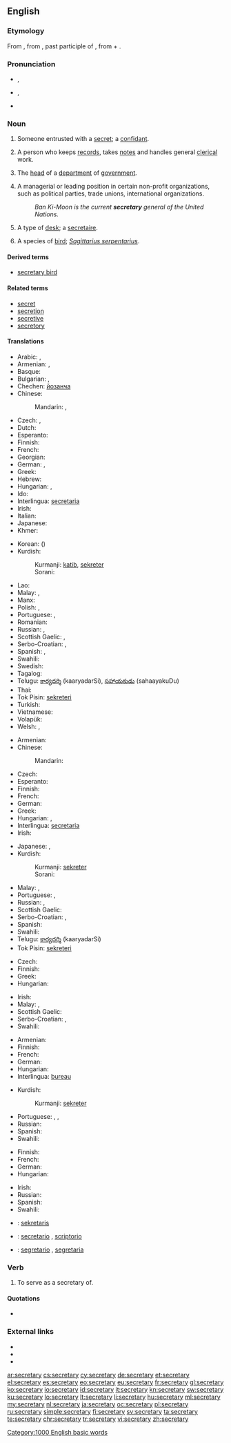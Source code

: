 ==English==
{{wikipedia|dab=secretary (disambiguation)|secretary}}

===Etymology===
From {{etyl|ML.|en}} {{term|lang=la|secretarius||one entrusted with secrets}}, from {{etyl|la|en}} {{term|lang=la|secretus||private, secret}}, past participle of {{term|lang=la|secernere||to separate, set apart}}, from {{term|lang=la|se-||apart}} + {{term|lang=la|cernere||to separate}}.

===Pronunciation===
* {{a|UK}} {{IPA|/ˈsɛk.ɹəˌtə.ɹi/|/ˈsɛk.ɹə.tɹi/}}, {{X-SAMPA|/"sEk.r\@%tE.r\i/|/"sEk.r\@.tr\i/}}
* {{a|US}} {{IPA|/ˈsɛkɹətɛɹi/}}, {{X-SAMPA|/"sEkr\@t@r\i/}}
* {{audio|en-us-secretary.ogg|Audio (US)}}

===Noun===
{{wikipedia}}
{{en-noun|secretaries}}

# {{context|obsolete|lang=en}} Someone entrusted with a [[secret]]; a [[confidant]].
#{{senseid|en|person keeping records and handling clerical work}}A person who keeps [[records]], takes [[notes]] and handles general [[clerical]] work.
#{{senseid|en|head of a department of government}}{{context|often|capitalized|lang=en}} The [[head]] of a [[department]] of [[government]].
#{{senseid|en|leading or managerial position in certain organizations}}A managerial or leading position in certain non-profit organizations, such as political parties, trade unions, international organizations.
#: ''Ban Ki-Moon is the current '''secretary''' general of the United Nations.''
#{{senseid|en|type of desk}}{{context|US|lang=en}} A type of [[desk]]; a [[secretaire]].
#{{senseid|en|sagittarius serpentarius}}A species of [[bird]]; ''[[Sagittarius serpentarius]]''.

====Derived terms====
* [[secretary bird]]

====Related terms====
* [[secret]]
* [[secretion]]
* [[secretive]]
* [[secretory]]

====Translations====
{{trans-top|person keeping records and handling clerical work}}
* Arabic: {{t-|ar|سكرتير|m|tr=sikritér}}, {{t+|ar|سكرتيرة|f|tr=sikritéra}}
* Armenian: {{t-|hy|քարտուղար|tr=kʿartułar|sc=Armn}}, {{qualifier|female}} {{t-|hy|քարտուղարուհի|tr=kʿartułaruhi|sc=Armn}}
* Basque: {{t-|eu|idazkari}}
* Bulgarian: {{t+|bg|секретар|m|tr=sekretar}}, {{t-|bg|секретарка|f|tr=sekretarka}}
* Chechen: [[йозанча]]
* Chinese:
*: Mandarin: {{t-|cmn|秘書|sc=Hani}}, {{t-|cmn|秘书|tr=mìshū|sc=Hani}}
* Czech: {{t-|cs|sekretář|m}}, {{t-|cs|sekretářka|f}}
* Dutch: {{t+|nl|secretaresse|f}}
* Esperanto: {{t-|eo|sekretario}}
* Finnish: {{t+|fi|sihteeri}}
* French: {{t+|fr|secrétaire|m|f}}
* Georgian: {{t-|ka|მდივანი|sc=Geor}}
* German: {{t+|de|Sekretär|m}}, {{t+|de|Sekretärin|f}}
* Greek: {{t+|el|γραμματέας|m|f|tr=gramatéas}}
* Hebrew: {{t-|he|מזכיר|m|tr=mazkir}}
* Hungarian: {{t+|hu|titkár}}, {{t+|hu|titkárnő}}
* Ido: {{t+|io|sekretario}}
* Interlingua: [[secretaria]] {{f}}
* Irish: {{t-|ga|rúnaí|m}}
* Italian: {{t+|it|segretario|m}}
* Japanese: {{t-|ja|秘書|tr=ひしょ, hisho}}
* Khmer: {{t+|km|ស្មៀន|sc=Khmr|tr=smien}}
{{trans-mid}}
* Korean: {{t+|ko|비서|tr=biseo|sc=Kore}} ({{t+|ko|秘書|sc=Kore}})
* Kurdish:
*: Kurmanji: [[katib]], [[sekreter]]
*: Sorani: {{t-|ku|سکرتێر|tr=sikirtaer|sc=ku-Arab}}
* Lao: {{t-|lo|ເລຂານຸການ|sc=Laoo}}
* Malay: {{t-|ms|setiausaha}}, {{t-|ms|sekretaris}}
* Manx: {{t-|gv|screeudeyr|m}}
* Polish: {{t+|pl|sekretarz|m}}, {{t+|pl|sekretarka|f}}
* Portuguese: {{t+|pt|secretário|m}}, {{t+|pt|secretária|f}}
* Romanian: {{t-|ro|secretar}}
* Russian: {{t+|ru|секретарь|m|f|tr=sekretár’}}, {{t+|ru|секретарша|f|tr=sekretárša}} {{qualifier|colloquial}}
* Scottish Gaelic: {{t-|gd|rùnaire|m}}, {{t-|gd|clèireach|m}}
* Serbo-Croatian: {{t-|sh|tȃjnīk|m}}, {{t-|sh|tȃjnica|f}}
* Spanish: {{t+|es|secretario|m}}, {{t-|es|secretaria|f}}
* Swahili: {{t+|sw|karani}}
* Swedish: {{t+|sv|sekreterare|c}}
* Tagalog: {{t-|tl|sekretarya}}
* Telugu: [[కార్యదర్శి]] (kaaryadarSi), [[సహాయకుడు]] (sahaayakuDu)
* Thai: {{t-|th|เลขานุการ|sc=Thai}}
* Tok Pisin: [[sekreteri]]
* Turkish: {{t+|tr|sekreter}}
* Vietnamese: {{t+|vi|thư ký}}
* Volapük: {{t+|vo|sekretan}}
* Welsh: {{t-|cy|ysgrifenydd|m}}, {{t+|cy|ysgrifenyddes|f}}
{{trans-bottom}}

{{trans-top|head of a department of government}}
* Armenian: {{t-|hy|քարտուղար|tr=kʿartułar|sc=Armn}}
* Chinese:
*: Mandarin: {{t-|cmn|大臣|tr=dàchén|sc=Hani}}
* Czech: {{t+|cs|ministr|m}}
* Esperanto: {{t-|eo|sekretario}}
* Finnish: {{t+|fi|ministeri}}
* French: {{t+|fr|secrétaire}}
* German: {{t+|de|Minister|m}}
* Greek: {{t+|el|υπουργός|m|f|tr=ipurgós}}
* Hungarian: {{t+|hu|miniszter}}, {{t+|hu|államtitkár}}
* Interlingua: [[secretaria]] {{f}}
* Irish: {{t-|ga|rúnaí|m}}
{{trans-mid}}
* Japanese: {{t+|ja|大臣|tr=だいじん, daijin}}, {{t+|ja|長官|tr=ちょうかん, chōkan}}
* Kurdish:
*: Kurmanji: [[sekreter]]
*: Sorani: {{t-|ku|سکرتێر|tr=sikirtaer|sc=ku-Arab}}
* Malay: {{t-|ms|setiausaha}}, {{t-|ms|sekretaris}}
* Portuguese: {{t+|pt|secretário|m}}, {{t+|pt|secretária|f}}
* Russian: {{t+|ru|министр|m|tr=minístr}}, {{t+|ru|секретарь|m|tr=sekretár’}}
* Scottish Gaelic: {{t-|gd|rùnaire|m}}
* Serbo-Croatian: {{t-|sh|tȃjnīk|m}}, {{t-|sh|tȃjnica|f}}
* Spanish: {{t+|es|secretario|m}}
* Swahili: {{t+|sw|karani}}
* Telugu: [[కార్యదర్శి]] (kaaryadarSi)
* Tok Pisin: [[sekreteri]]
{{trans-bottom}}

{{trans-top|leading or managerial position in certain organizations}}
* Czech: {{t-|cs|tajemník|m}}
* Finnish: {{t+|fi|sihteeri}}
* Greek: {{t+|el|γραμματέας|m|f|tr=gramatéas}}
* Hungarian: {{t+|hu|főtitkár}}
{{trans-mid}}
* Irish: {{t-|ga|rúnaí|m}}
* Malay: {{t-|ms|setiausaha}}, {{t-|ms|sekretaris}}
* Scottish Gaelic: {{t-|gd|rùnaire|m}}
* Serbo-Croatian: {{t-|sh|tȃjnīk|m}}, {{t-|sh|tȃjnica|f}}
* Swahili: {{t+|sw|karani}}
{{trans-bottom}}

{{trans-top|type of desk}}
* Armenian: {{t-|hy|գրասեղան|tr=graseġan}}
* Finnish: {{t+|fi|kirjoituspöytä}}
* French: {{t+|fr|secrétaire}}
* German: {{t-|de|Schreibsekretär|m}}
* Hungarian: {{t-|hu|szekreter}}
* Interlingua: [[bureau]]
{{trans-mid}}
* Kurdish:
*: Kurmanji: [[sekreter]]
* Portuguese: {{t+|pt|escrivaninha|f}}, {{t+|pt|secretária|f}}, {{qualifier|portugal}} {{t+|pt|secretária}}
* Russian: {{t+|ru|секретер|m|tr=sekretér}}
* Spanish: {{t+|es|escribanía|f}}
* Swahili: {{t+|sw|makarani}}
{{trans-bottom}}

{{trans-top|sagittarius serpentarius}}
* Finnish: {{t+|fi|sihteeri}}
* French: {{t-|fr|messager serpentaire}}
* German: {{t+|de|Sekretär}}
* Hungarian: {{t-|hu|kígyászkeselyű}}
{{trans-mid}}
* Irish: {{t-|ga|rúnaí|m}}
* Russian: {{t+|ru|птица-секретарь|f|tr=ptíca-sekretár’}}
* Spanish: {{t-|es|serpentario|m}}
* Swahili: {{t+|sw|makarani}}
{{trans-bottom}}

{{checktrans-top}}
* {{ttbc|id}}: [[sekretaris]]
* {{ttbc|ia}}: [[secretario]] {{m}}, [[scriptorio]]
* {{ttbc|it}}: [[segretario]] {{m}}, [[segretaria]] {{f}}
{{trans-bottom}}

===Verb===
{{en-verb|secretar|i|ed}}

# {{context|transitive|lang=en}} To serve as a secretary of.

====Quotations====
* {{seeCites}}

===External links===
* {{R:Webster 1913}}
* {{R:Century 1911}}
* {{R:OneLook}}

[[Category:1000 English basic words]]

[[ar:secretary]]
[[cs:secretary]]
[[cy:secretary]]
[[de:secretary]]
[[et:secretary]]
[[el:secretary]]
[[es:secretary]]
[[eo:secretary]]
[[eu:secretary]]
[[fr:secretary]]
[[gl:secretary]]
[[ko:secretary]]
[[io:secretary]]
[[id:secretary]]
[[it:secretary]]
[[kn:secretary]]
[[sw:secretary]]
[[ku:secretary]]
[[lo:secretary]]
[[lt:secretary]]
[[li:secretary]]
[[hu:secretary]]
[[ml:secretary]]
[[my:secretary]]
[[nl:secretary]]
[[ja:secretary]]
[[oc:secretary]]
[[pl:secretary]]
[[ru:secretary]]
[[simple:secretary]]
[[fi:secretary]]
[[sv:secretary]]
[[ta:secretary]]
[[te:secretary]]
[[chr:secretary]]
[[tr:secretary]]
[[vi:secretary]]
[[zh:secretary]]